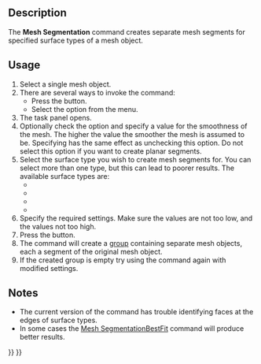 <languages/>

{{Docnav
|[[Mesh_RemoveCompByHand|RemoveCompByHand]]
|[[Mesh_SegmentationBestFit|SegmentationBestFit]]
|[[Mesh_Workbench|Mesh]]
|IconL=Mesh_RemoveCompByHand.svg
|IconR=Mesh_SegmentationBestFit.svg
|IconC=Workbench_Mesh.svg
}}

{{GuiCommand
|Name=Mesh Segmentation
|MenuLocation=Meshes → Segmentation
|Workbenches=[[Mesh_Workbench|Mesh]]
|SeeAlso=[[Mesh_SegmentationBestFit|Mesh SegmentationBestFit]]
}}

==Description==

The '''Mesh Segmentation''' command creates separate mesh segments for specified surface types of a mesh object.

==Usage==

# Select a single mesh object.
# There are several ways to invoke the command:
#* Press the {{Button|[[Image:Mesh_Segmentation.svg|16px]] [[Mesh_Segmentation|Segmentation]]}} button.
#* Select the {{MenuCommand|Meshes → [[Image:Mesh_Segmentation.svg|16px]] Segmentation}} option from the menu.
# The {{MenuCommand|Mesh Segmentation}} task panel opens.
# Optionally check the {{MenuCommand|Smooth mesh}} option and specify a value for the smoothness of the mesh. The higher the value the smoother the mesh is assumed to be. Specifying {{Value|0}} has the same effect as unchecking this option. Do not select this option if you want to create planar segments.
# Select the surface type you wish to create mesh segments for. You can select more than one type, but this can lead to poorer results. The available surface types are:
#* {{MenuCommand|Plane}}
#* {{MenuCommand|Cylinder}}
#* {{MenuCommand|Sphere}}
#* {{MenuCommand|Freeform}}
# Specify the required settings. Make sure the {{MenuCommand|Tolerance}} values are not too low, and the {{MenuCommand|Minimum number of faces}} values not too high.
# Press the {{Button|OK}} button.
# The command will create a [[Std_Group|group]] containing separate mesh objects, each a segment of the original mesh object.
# If the created group is empty try using the command again with modified settings.

==Notes==

* The current version of the command has trouble identifying faces at the edges of surface types.
* In some cases the [[Mesh_SegmentationBestFit|Mesh SegmentationBestFit]] command will produce better results.


{{Docnav
|[[Mesh_RemoveCompByHand|RemoveCompByHand]]
|[[Mesh_SegmentationBestFit|SegmentationBestFit]]
|[[Mesh_Workbench|Mesh]]
|IconL=Mesh_RemoveCompByHand.svg
|IconR=Mesh_SegmentationBestFit.svg
|IconC=Workbench_Mesh.svg
}}

{{Mesh Tools navi{{#translation:}}}}
{{Userdocnavi{{#translation:}}}}
{{clear}}